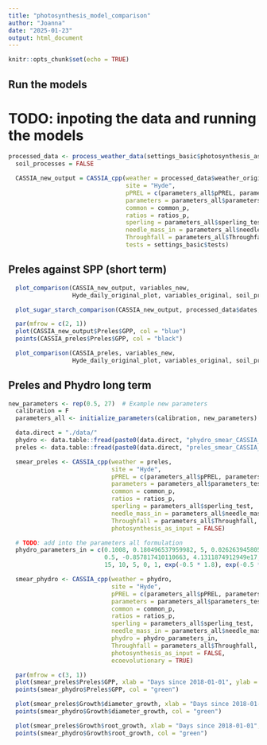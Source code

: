 ```yaml
---
title: "photosynthesis_model_comparison"
author: "Joanna"
date: "2025-01-23"
output: html_document
---
```


```r
knitr::opts_chunk$set(echo = TRUE)
```

## Run the models

# TODO: inpoting the data and running the models

```r
processed_data <- process_weather_data(settings_basic$photosynthesis_as_input)
  soil_processes = FALSE

  CASSIA_new_output = CASSIA_cpp(weather = processed_data$weather_original,
                                 site = "Hyde",
                                 pPREL = c(parameters_all$pPREL, parameters_all$N_parameters),
                                 parameters = parameters_all$parameters_test,
                                 common = common_p,
                                 ratios = ratios_p,
                                 sperling = parameters_all$sperling_test,
                                 needle_mass_in = parameters_all$needle_mass_in,
                                 Throughfall = parameters_all$Throughfall,
                                 tests = settings_basic$tests)

```

## Preles against SPP (short term)

```r

  plot_comparison(CASSIA_new_output, variables_new,
                  Hyde_daily_original_plot, variables_original, soil_processes)

  plot_sugar_starch_comparison(CASSIA_new_output, processed_data$dates, loaded_data$original_data, loaded_data$yu_data)

  par(mfrow = c(2, 1))
  plot(CASSIA_new_output$Preles$GPP, col = "blue")
  points(CASSIA_preles$Preles$GPP, col = "black")

  plot_comparison(CASSIA_preles, variables_new,
                  Hyde_daily_original_plot, variables_original, soil_processes)
```

## Preles and Phydro long term

```r
new_parameters <- rep(0.5, 27)  # Example new parameters
  calibration = F
  parameters_all <- initialize_parameters(calibration, new_parameters)

  data.direct = "./data/"
  phydro <- data.table::fread(paste0(data.direct, "phydro_smear_CASSIA_ready.csv"))
  preles <- data.table::fread(paste0(data.direct, "preles_smear_CASSIA_ready.csv"))

  smear_preles <- CASSIA_cpp(weather = preles,
                             site = "Hyde",
                             pPREL = c(parameters_all$pPREL, parameters_all$N_parameters),
                             parameters = parameters_all$parameters_test,
                             common = common_p,
                             ratios = ratios_p,
                             sperling = parameters_all$sperling_test,
                             needle_mass_in = parameters_all$needle_mass_in,
                             Throughfall = parameters_all$Throughfall,
                             photosynthesis_as_input = FALSE)

  # TODO: add into the parameters all formulation
  phydro_parameters_in = c(0.1008, 0.180496537959982, 5, 0.026263945805926, 0.011, 50,
                           0.5, -0.857817410110663, 4.1311874912949e17, 1, 2.45e-2, 2.0, 1.1, 0.1,
                           15, 10, 5, 0, 1, exp(-0.5 * 1.8), exp(-0.5 * 3.5), exp(-0.5 * 5.5))

  smear_phydro <- CASSIA_cpp(weather = phydro,
                             site = "Hyde",
                             pPREL = c(parameters_all$pPREL, parameters_all$N_parameters),
                             parameters = parameters_all$parameters_test,
                             common = common_p,
                             ratios = ratios_p,
                             sperling = parameters_all$sperling_test,
                             needle_mass_in = parameters_all$needle_mass_in,
                             phydro = phydro_parameters_in,
                             Throughfall = parameters_all$Throughfall,
                             photosynthesis_as_input = FALSE,
                             ecoevolutionary = TRUE)

  par(mfrow = c(3, 1))
  plot(smear_preles$Preles$GPP, xlab = "Days since 2018-01-01", ylab = "Photosynthesis", col = "blue")
  points(smear_phydro$Preles$GPP, col = "green")

  plot(smear_preles$Growth$diameter_growth, xlab = "Days since 2018-01-01", ylab = "Diameter, kg C", col = "blue")
  points(smear_phydro$Growth$diameter_growth, col = "green")

  plot(smear_preles$Growth$root_growth, xlab = "Days since 2018-01-01", ylab = "Root, kg C", col = "blue")
  points(smear_phydro$Growth$root_growth, col = "green")

```


